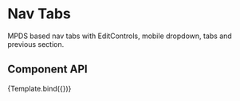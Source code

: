 
<Meta title='Components/NavTabs' component={NavTabs} />

# Nav Tabs

MPDS based nav tabs with EditControls, mobile dropdown, tabs and previous section.

## Component API

<Props />


<Canvas>
  <Story
    name='NavTabs'
    argTypes={{
      onChangeTabs: { action: 'You have just touched the tab!' },
      onClickToggleDropdown: { action: 'Toggled dropdown!' },
      onClickGoBack: { action: 'Going back!' },
      onClickCreate: { action: 'Created!' },
      onClickSave: { action: 'Saved!' },
      onClickClear: { action: 'Cleared!' }
    }}
    args={{
      tabsIndicatorColor: 'primary',
      backButtonDisable: false,
      editControlsRoot: '',
      hiddenEditControls: false,
      arrowToggleDropdownClasses: '',
      toggleDropdownTitle: 'Report',
      hrefToggleDropdown: '/',
      backButtonTitle: 'Previous'
    }}
  >
    {Template.bind({})}
  </Story>
</Canvas>

